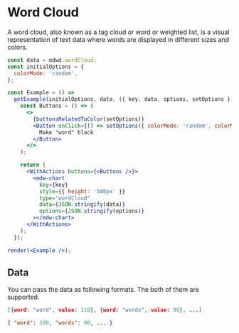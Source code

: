 # Word Cloud

A word cloud, also known as a tag cloud or word or weighted list, is a visual representation of text data where words are displayed in different sizes and colors.

```jsx live noInline
const data = mdwd.wordCloud;
const initialOptions = {
  colorMode: 'random',
};

const Example = () =>
  getExample(initialOptions, data, ({ key, data, options, setOptions }) => {
    const Buttons = () => (
      <>
        {buttonsRelatedToColor(setOptions)}
        <Button onClick={() => setOptions({ colorMode: 'random', colorMapping: { word: '#000000' } })}>
          Make "word" black
        </Button>
      </>
    );

    return (
      <WithActions buttons={<Buttons />}>
        <mdw-chart
          key={key}
          style={{ height: '500px' }}
          type="wordCloud"
          data={JSON.stringify(data)}
          options={JSON.stringify(options)}
        ></mdw-chart>
      </WithActions>
    );
  });

render(<Example />);
```

## Data

You can pass the data as following formats. The both of them are supported.

```json
[{word: "word", value: 110}, {word: "words", value: 90}, ...]
```

```json
{ "word": 100, "words": 90, ... }
```
